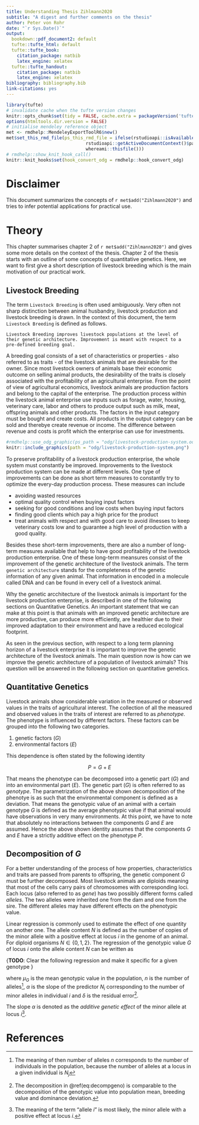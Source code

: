 ```yaml
---
title: Understanding Thesis Zihlmann2020
subtitle: "A digest and further comments on the thesis"
author: Peter von Rohr
date: "`r Sys.Date()`"
output:
  bookdown::pdf_document2: default  
  tufte::tufte_html: default
  tufte::tufte_book:
    citation_package: natbib
    latex_engine: xelatex
  tufte::tufte_handout:
    citation_package: natbib
    latex_engine: xelatex
bibliography: bibliography.bib
link-citations: yes
---
```


```r
library(tufte)
# invalidate cache when the tufte version changes
knitr::opts_chunk$set(tidy = FALSE, cache.extra = packageVersion('tufte'))
options(htmltools.dir.version = FALSE)
# initialise mendeley reference object
met <- rmdhelp::MendeleyExportToolR6$new()
met$set_this_rmd_file(ps_this_rmd_file = ifelse(rstudioapi::isAvailable(),
                              rstudioapi::getActiveDocumentContext()$path,
                              whereami::thisfile()))
# rmdhelp::show_knit_hook_call()
knitr::knit_hooks$set(hook_convert_odg = rmdhelp::hook_convert_odg)
```

# Disclaimer
This document summarizes the concepts of `r met$add("Zihlmann2020")` and tries to infer potential applications for practical use.


# Theory
This chapter summarises chapter 2 of `r met$add("Zihlmann2020")` and gives some more details on the context of the thesis. Chapter 2 of the thesis starts with an outline of some concepts of quantitative genetics. Here, we want to first give a short description of livestock breeding which is the main motivation of our practical work.

## Livestock Breeding
The term `Livestock Breeding` is often used ambiguously. Very often not sharp distinction between animal husbandry, livestock production and livestock breeding is drawn. In the context of this document, the term `Livestock Breeding` is defined as follows.

```definition
Livestock Breeding improves livestock populations at the level of their genetic architecture. Improvement is meant with respect to a pre-defined breeding goal.
```

A breeding goal consists of a set of characteristics or properties - also referred to as traits - of the livestock animals that are desirable for the owner. Since most livestock owners of animals base their economic outcome on selling animal products, the desirability of the traits is closely associated with the profitability of an agricultural enterprise. From the point of view of agricultural economics, livestock animals are production factors and belong to the capital of the enterprise. The production process within the livestock animal enterprise use inputs such as forage, water, housing, veterinary care, labor and others to produce output such as milk, meat, offspring animals and other products. The factors in the input category must be bought and create costs. All products in the output category can be sold and therebye create revenue or income. The difference between revenue and costs is profit which the enterprise can use for investments. 

```r
#rmdhelp::use_odg_graphic(ps_path = "odg/livestock-production-system.odg")
knitr::include_graphics(path = "odg/livestock-production-system.png")
```

To preserve profitability of a livestock production enterprise, the whole system must constantly be improved. Improvements to the livestock production system can be made at different levels. One type of improvements can be done as short term measures to constantly try to optimize the every-day production process. These measures can include

* avoiding wasted resources
* optimal quality control when buying input factors
* seeking for good conditions and low costs when buying input factors
* finding good clients which pay a high price for the product
* treat animals with respect and with good care to avoid illnesses to keep veterinary costs low and to guarantee a high level of production with a good quality.

Besides these short-term improvements, there are also a number of long-term measures available that help to have good profitability of the livestock production enterprise. One of these long-term meansures consist of the improvement of the genetic architecture of the livestock animals. The term `genetic architecture` stands for the completeness of the genetic information of any given animal. That information in encoded in a molecule called DNA and can be found in every cell of a livestock animal. 

Why the genetic arcchitecture of the livestock animals is important for the livestock production enterprise, is described in one of the following sections on Quantitative Genetics. An important statement that we can make at this point is that animals with an improved genetic architecture are more productive, can produce more efficiently, are healthier due to their improved adaptation to their environment and have a reduced ecological footprint.

As seen in the previous section, with respect to a long term planning horizon of a livestock enterprise it is important to improve the genetic architecture of the livestock animals. The main question now is how can we improve the genetic architecture of a population of livestock animals? This question will be answered in the following section on quantitative genetics.


## Quantitative Genetics
Livestock animals show considerable variation in the measured or observed values in the traits of agricultural interest. The collection of all the measured and observed values in the traits of interest are referred to as _phenotype_. The phenotype is influenced by different factors. These factors can be grouped into the following two categories. 

1. genetic factors ($G$)
2. environmental factors ($E$)

This dependence is often stated by the following identity 

$$P = G + E$$

That means the phenotype can be decomposed into a genetic part ($G$) and into an environmental part ($E$). The genetic part ($G$) is often referred to as _genotype_. The parametrization of the above shown decomposition of the phenotye is as such that the environmental component is defined as a deviation. That means the genotypic value of an animal with a certain genotype $G$ is defined as the average phenotypic value if that animal would have observations in very many environments. At this point, we have to note that absolutely no interactions between the components $G$ and $E$ are assumed. Hence the above shown identity assumes that the components $G$ and $E$ have a strictly additive effect on the phenotype $P$. 


## Decomposition of $G$
For a better understanding of the process of how properties, characteristics and traits are passed from parents to offspring, the genetic component $G$ must be further decomposed. Most livestock animals are diploids meaning that most of the cells carry pairs of chromosomes with corresponding loci. Each locus (also referred to as _gene_) has two possibly different forms called _alleles_. The two alleles were inherited one from the dam and one from the sire. The different alleles may have different effects on the phenotypic value. 

Linear regression is commonly used to estimate the effect of one quantity on another one. The allele content $N$ is defined as the number of copies of the minor allele with a positive effect at locus $i$ in the genome of an animal. For diploid organisms $N \in \{0,1,2\}$. The regression of the genotypic value $G$ of locus $i$ onto the allele content $N$ can be written as

\{__TODO__: Clear the following regression and make it specific for a given genotype \}

\begin{equation}
G = \mu_{G} + \sum_{j=1}^n \alpha\ N_{j} + \delta
(\#eq:decompgeno)
\end{equation}

where $\mu_G$ is the mean genotypic value in the population, $n$ is the number of alleles^[The meaning of then number of alleles $n$ corresponds to the number of individuals in the population, because the number of alleles at a locus in a given individual is $N_j$], $\alpha$ is the slope of the predictor $N_i$ corresponding to the number of minor alleles in individual $i$ and $\delta$ is the residual error^[The decomposition in \@ref(eq:decompgeno) is comparable to the decomposition of the genotypic value into population mean, breeding value and dominance deviation.].

The slope $\alpha$ is denoted as the _additive genetic effect_ of the minor allele at locus $i$^[The meaning of the term "allele $i$" is most likely, the minor allele with a positive effect at locus $i$.]. 



# References  
